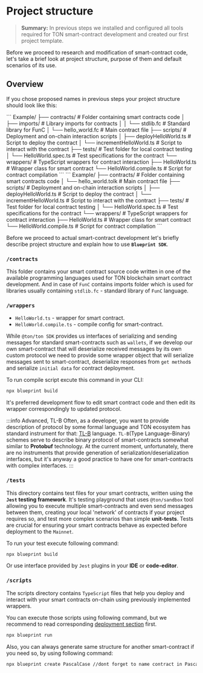 
# Project structure

> **Summary:** In previous steps we installed and configured all tools required for TON smart-contract development and created our first project template. 

Before we proceed to research and modification of smart-contract code, let's take a brief look at project structure, purpose of them and default scenarios of its use.

## Overview

If you chose proposed names in previous steps your project structure should look like this:

<Tabs groupId="language">
<TabItem value="FunC" label="FunC">
```
Example/
├── contracts/           # Folder containing smart contracts code
│   ├── imports/         # Library imports for contracts
│   │   └── stdlib.fc    # Standard library for FunC
│   └── hello_world.fc   # Main contract file
├── scripts/             # Deployment and on-chain interaction scripts
│   ├── deployHelloWorld.ts     # Script to deploy the contract
│   └── incrementHelloWorld.ts  # Script to interact with the contract
├── tests/               # Test folder for local contract testing
│   └── HelloWorld.spec.ts      # Test specifications for the contract
└── wrappers/            # TypeScript wrappers for contract interaction
    ├── HelloWorld.ts           # Wrapper class for smart contract
    └── HelloWorld.compile.ts   # Script for contract compilation
```
</TabItem>
<TabItem value="Tolk" label="Tolk">
```
Example/
├── contracts/           # Folder containing smart contracts code
│   └── hello_world.tolk # Main contract file
├── scripts/             # Deployment and on-chain interaction scripts
│   ├── deployHelloWorld.ts     # Script to deploy the contract
│   └── incrementHelloWorld.ts  # Script to interact with the contract
├── tests/               # Test folder for local contract testing
│   └── HelloWorld.spec.ts      # Test specifications for the contract
└── wrappers/            # TypeScript wrappers for contract interaction
    ├── HelloWorld.ts           # Wrapper class for smart contract
    └── HelloWorld.compile.ts   # Script for contract compilation
```
</TabItem>
</Tabs>

Before we proceed to actual smart-contract development let's briefly describe project structure and explain how to use **`Blueprint SDK`**.

### `/contracts`

This folder contains your smart contract source code written in one of the available programming languages used for TON blockchain smart contract development. And in case of `FunC` contains imports folder which is used for libraries usually containing `stdlib.fc` - standard library of `FunC` language.

### `/wrappers`

- `HelloWorld.ts` - wrapper for smart contract.
- `HelloWorld.compile.ts` - compile config for smart-contract.

While `@ton/ton SDK` provides us interfaces of serializing and sending messages for standard smart-contracts such as `wallets`, if we develop our own smart-contract that will deserialize received messages by its own custom protocol we need to provide some wrapper object that will serialize messages sent to smart-contract, deserialize responses from `get method`s and serialize `initial data` for contract deployment.

To run compile script excute this command in your CLI:

```bash
npx blueprint build
```

It's preferred development flow to edit smart contract code and then edit its wrapper correspondingly to updated protocol.

:::info Advanced, TL-B
Often, as a developer, you want to provide description of protocol by some formal language and TON ecosystem has standard instrument for that: [TL-B](/v3/documentation/data-formats/tlb/tl-b-language) language. `TL-B`(Type Language-Binary) schemes serve to describe binary protocol of smart-contracts somewhat similar to **Protobuf** technology. At the current moment, unfortunately, there are no instruments that provide generation of serialization/deserialization interfaces, but it's anyway a good practice to have one for smart-contracts with complex interfaces.
:::

### `/tests`

This directory contains test files for your smart contracts, written using the **`Jest` testing framework**. It's testing playground that uses `@ton/sandbox` tool allowing you to execute multiple smart-contracts and even send messages between them, creating your local 'network' of contracts if your project requires so, and test more complex scenarios than simple **unit-tests**. Tests are crucial for ensuring your smart contracts behave as expected before deployment to the `Mainnet`.

To run your test execute following command: 

```bash
npx blueprint build
```

Or use interface provided by `Jest` plugins in your **IDE** or **code-editor**.

### `/scripts`

The scripts directory contains `TypeScript` files that help you deploy and interact with your smart contracts on-chain using previously implemented wrappers.

You can execute those scripts using following command, but we recommend to read corresponding [deployment section](/ref/to/deployment/section) first.

```bash
npx blueprint run 
```

Also, you can always generate same structure for another smart-contract if you need so, by using following command:

```bash
npx blueprint create PascalCase //dont forget to name contract in PascalCase
```

